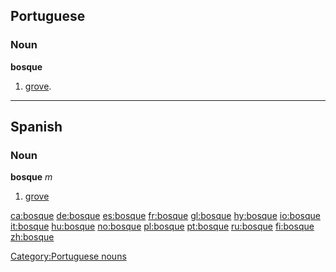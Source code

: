 ==Portuguese==
===Noun===
'''bosque''' {{m}}
# [[grove]].

[[Category:Portuguese nouns]]

----

==Spanish==
===Noun===
'''bosque''' ''m''

# [[grove]]

<!-- no need for translations when a word has an English equivalent  
====Translations====
*English: [[forest]], [[grove]]
*[[Guarani]]: [[ka'aguy]]
*[[Interlingua]]: [[bosco]]
*Latin: [[silva]], -ae
*Polish: [[las]] ''m''
*Portuguese: bosque ''m''
-->

[[ca:bosque]]
[[de:bosque]]
[[es:bosque]]
[[fr:bosque]]
[[gl:bosque]]
[[hy:bosque]]
[[io:bosque]]
[[it:bosque]]
[[hu:bosque]]
[[no:bosque]]
[[pl:bosque]]
[[pt:bosque]]
[[ru:bosque]]
[[fi:bosque]]
[[zh:bosque]]